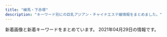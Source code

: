 ```yaml
---
title: "練馬・下赤塚"
description: "キーワード別にの巨乳アジアン・チャイナエステ嬢情報をまとめました。"
---
```


新着画像と新着キーワードをまとめています。
2021年04月29日の情報です。

<DmmAffiliateIns />
<KeywordTable
  shops={
    [
    {
        "name": "\u512a\u30fb\u7f8e",
        "keywords": {},
        "station": "\u6c5f\u53e4\u7530\u99c5\u5357\u53e3",
        "img_links": [
            "http://rose.este.work/index-26.htm.jpg",
            "http://rose.este.work/r4.jpg",
            "http://rose.este.work/resize_250.png",
            "http://rose.este.work/index-24.htm.jpg",
            "http://rose.este.work/r1.jpg",
            "http://rose.este.work/sys1.png",
            "http://rose.este.work/unnamed.png",
            "http://rose.este.work/totop.png",
            "http://rose.este.work/resize_1500-450.jpg",
            "http://rose.este.work/r3.jpg",
            "http://rose.este.work/index-25.htm.jpg",
            "http://rose.este.work/re.jpg",
            "http://rose.este.work/r5.jpg",
            "http://rose.este.work/index-1.htm.jpg"
        ],
        "url": "http://rose.este.work/"
    },
    {
        "url": "http://nymphe-est.biz/",
        "keywords": {
            "E": 1,
            "D": 2
        },
        "name": "\u59eb\u306e\u3086\u3073\u3055\u304d",
        "img_links": [
            "http://nymphe-est.biz/images/spt.png",
            "http://nymphe-est.biz/images/m6.png",
            "http://nymphe-est.biz/images/fla.jpg",
            "http://nymphe-est.biz/images/top.png",
            "http://nymphe-est.biz/images/cg02.jpg",
            "http://nymphe-est.biz/images/m4.png",
            "http://nymphe-est.biz/images/tit2.jpg",
            "http://nymphe-est.biz/images/stat.jpg",
            "http://nymphe-est.biz/images/m2.png",
            "http://nymphe-est.biz/images/stal.jpg",
            "http://nymphe-est.biz/images/m3.png",
            "http://nymphe-est.biz/images/bul.jpg",
            "http://nymphe-est.biz/images/tit6.jpg",
            "http://nymphe-est.biz/images/bur.jpg",
            "http://nymphe-est.biz/images/tm.jpg",
            "http://nymphe-est.biz/images/tit4.jpg",
            "http://nymphe-est.biz/images/cg01.jpg",
            "http://nymphe-est.biz/images/m5.png",
            "http://nymphe-est.biz/images/no.png",
            "http://nymphe-est.biz/images/m1.png",
            "http://nymphe-est.biz/images/tit3.jpg",
            "http://nymphe-est.biz/images/accl.jpg",
            "http://nymphe-est.biz/images/cg03.jpg",
            "http://nymphe-est.biz/images/tit5.jpg"
        ],
        "station": "\u6771\u6b66\u7df4\u99ac\u99c5\u5317\u53e3"
    },
    {
        "station": "\u7df4\u99ac\u99c5\u5357\u53e3",
        "url": "http://himawari.est-u.com/",
        "img_links": [
            "http://himawari.est-u.com/images/index_02.jpg",
            "http://himawari.est-u.com/staff/sakura.jpg",
            "http://himawari.est-u.com/staff/yuki.jpg",
            "http://himawari.est-u.com/staff/asuka.jpg",
            "http://himawari.est-u.com/staff/nami.jpg",
            "http://himawari.est-u.com/images/index2_08.jpg",
            "http://himawari.est-u.com/images/index_10.jpg",
            "http://himawari.est-u.com/images/index_04.jpg",
            "http://himawari.est-u.com/staff/izumi.jpg",
            "http://himawari.est-u.com/images/down.jpg",
            "http://himawari.est-u.com/images/therpist.jpg",
            "http://himawari.est-u.com/images/index_08.jpg",
            "http://himawari.est-u.com/images/a1.jpg",
            "http://himawari.est-u.com/staff/aiko.jpg",
            "http://himawari.est-u.com/images/a2.jpg",
            "http://himawari.est-u.com/staff/umi.jpg"
        ],
        "keywords": {
            "C": 7
        },
        "name": "\u3072\u307e\u308f\u308a"
    },
    {
        "url": "http://pakira-massage.work/",
        "keywords": {
            "E": 1,
            "87": 1,
            "85": 2,
            "C": 11
        },
        "name": "\u30d1\u30ad\u30e9",
        "img_links": [
            "http://pakira-massage.work/i/img/r4.jpg",
            "http://pakira-massage.work/i/img/sta1.jpg",
            "http://pakira-massage.work/i/img/r1.jpg",
            "http://pakira-massage.work/i/img/r2.jpg",
            "http://pakira-massage.work/img/mobile-1.png",
            "http://pakira-massage.work/img/campian.jpg",
            "http://pakira-massage.work/img/st2.jpg",
            "http://pakira-massage.work/i/img/r3.jpg",
            "http://pakira-massage.work/img/s2.jpg",
            "http://pakira-massage.work/img/head.jpg",
            "http://pakira-massage.work/img/s1.jpg",
            "http://pakira-massage.work/img/sta1.jpg",
            "http://pakira-massage.work/i/img/r6.jpg",
            "http://pakira-massage.work/img/nos.jpg",
            "http://pakira-massage.work/img/st1.jpg",
            "http://pakira-massage.work/i/img/st1.jpg",
            "http://pakira-massage.work/i/img/sta2.jpg",
            "http://pakira-massage.work/i/img/r5.jpg",
            "http://pakira-massage.work/img/sta2.jpg",
            "http://pakira-massage.work/img/botton.jpg"
        ],
        "station": "\u8981\u753a\u99c55\u756a\u51fa\u53e3"
    },
    {
        "name": "\u30b7\u30a8\u30b9\u30bf",
        "img_links": [
            "http://siesta.ests.jp/images/acc1.jpg",
            "http://siesta.ests.jp/images/acc2.jpg",
            "http://siesta.ests.jp/images/mobile.jpg",
            "http://siesta.ests.jp/photos/sites/39/2021/01/2021011116333298.jpg",
            "http://siesta.ests.jp/images/info.jpg",
            "http://siesta.ests.jp/photos/sites/39/2021/01/2021011116333493.jpg",
            "http://siesta.ests.jp/images/news.jpg",
            "http://siesta.ests.jp/images/acc3.jpg",
            "http://siesta.ests.jp/images/mobile1.jpg",
            "http://siesta.ests.jp/images/top.png",
            "http://siesta.ests.jp/photos/sites/39/2021/04/2021040818055925.jpg",
            "http://siesta.ests.jp/images/pick.jpg",
            "http://siesta.ests.jp/photos/sites/39/2021/04/2021042011331872.jpg",
            "http://siesta.ests.jp/images/s-recriut.jpg",
            "http://siesta.ests.jp/images/s-staff.jpg",
            "http://siesta.ests.jp/images/acc4.jpg"
        ],
        "keywords": {
            "D": 15,
            "85": 10,
            "83": 5,
            "88": 5
        },
        "station": "\u5927\u6cc9\u5b66\u5712\u99c5\u5317\u53e3",
        "url": "http://siesta.ests.jp/"
    },
    {
        "name": "\u6696\u5fc3",
        "keywords": {},
        "station": "\u3068\u304d\u308f\u53f0\u99c5\u5357\u53e3",
        "url": "http://www.hi-msg.com/dansin/",
        "img_links": [
            "http://www.hi-msg.com/dansin/images/top.jpg",
            "http://www.hi-msg.com/dansin/images/p-6.jpg",
            "http://www.hi-msg.com/dansin/images/p-2-1.jpg",
            "http://www.hi-msg.com/dansin/images/mobile.jpg",
            "http://www.hi-msg.com/dansin/images/nav.jpg",
            "http://www.hi-msg.com/dansin/images/s_news.jpg",
            "http://www.hi-msg.com/dansin/images/p-5-1.jpg",
            "http://www.hi-msg.com/dansin/images/s_info.jpg",
            "http://www.hi-msg.com/dansin/images/p-2.jpg",
            "http://www.hi-msg.com/dansin/images/p-6-1.jpg",
            "http://www.hi-msg.com/dansin/images/p-5.jpg",
            "http://www.hi-msg.com/dansin/images/p-9-1.jpg",
            "http://www.hi-msg.com/dansin/images/1.jpg",
            "http://www.hi-msg.com/dansin/images/s_pick.jpg",
            "http://www.hi-msg.com/dansin/images/s_face.jpg",
            "http://www.hi-msg.com/dansin/images/p-7.jpg",
            "http://www.hi-msg.com/dansin/images/p-8.jpg",
            "http://www.hi-msg.com/dansin/images/end1.jpg",
            "http://www.hi-msg.com/dansin/images/p-9.jpg",
            "http://www.hi-msg.com/dansin/images/top1.jpg"
        ]
    },
    {
        "keywords": {},
        "station": "\u7df4\u99ac\u99c5\u897f\u53e3",
        "img_links": [
            "http://www.bishoujo.relaxmens.com/images/tel.png",
            "http://www.bishoujo.relaxmens.com/files/008.jpg",
            "http://www.bishoujo.relaxmens.com/images/nav-002.png",
            "http://www.bishoujo.relaxmens.com/files/006.jpg",
            "http://www.bishoujo.relaxmens.com/images/nav-001.png",
            "http://www.bishoujo.relaxmens.com/images/nav-006.png",
            "http://www.bishoujo.relaxmens.com/images/top02-left.png",
            "http://www.bishoujo.relaxmens.com/photo_news/upimg/69006605d742b90036_2.jpg",
            "http://www.bishoujo.relaxmens.com/images/nav-003.png",
            "http://www.bishoujo.relaxmens.com/photo_news/upimg/69006605d742b90036_1.jpg",
            "http://www.bishoujo.relaxmens.com/files/007.jpg",
            "http://www.bishoujo.relaxmens.com/images/osusume01.png",
            "http://www.bishoujo.relaxmens.com/images/top01.png",
            "http://www.bishoujo.relaxmens.com/images/nav-004.png",
            "http://www.bishoujo.relaxmens.com/photo_news/upimg/69006605d742b90036_0.jpg",
            "http://www.bishoujo.relaxmens.com/files/004.jpg",
            "http://www.bishoujo.relaxmens.com/images/top003.png",
            "http://www.bishoujo.relaxmens.com/images/nav-005.png"
        ],
        "name": "\u7f8e\u5c11\u5973\u5b66\u5712",
        "url": "http://www.bishoujo.relaxmens.com/"
    },
    {
        "keywords": {},
        "url": "http://www.es-yas.click/",
        "name": "\u30b9\u30a6\u30a3\u30fc\u30c8",
        "img_links": [
            "http://www.es-yas.click/images/int1.png",
            "http://www.es-yas.click/img/mari1.jpg",
            "http://www.es-yas.click/images/sirase.jpg",
            "http://www.es-yas.click/images/sys1.png",
            "http://www.es-yas.click/images/sys2.png",
            "http://www.es-yas.click/images/interior_t.jpg",
            "http://www.es-yas.click/images/newface.png",
            "http://www.es-yas.click/images/info.png",
            "http://www.es-yas.click/images/3.jpg",
            "http://www.es-yas.click/images/int2.png",
            "http://www.es-yas.click/images/mobile.jpg",
            "http://www.es-yas.click/images/head.jpg",
            "http://www.es-yas.click/images/news.jpg",
            "http://www.es-yas.click/images/1.jpg",
            "http://www.es-yas.click/images/staff_t.jpg",
            "http://www.es-yas.click/images/2.jpg",
            "http://www.es-yas.click/img/sayuri1.jpg",
            "http://www.es-yas.click/images/ac1.png",
            "http://www.es-yas.click/images/tel.jpg",
            "http://www.es-yas.click/img/riri1.jpg",
            "http://www.es-yas.click/images/s1.png"
        ],
        "station": "\u4e2d\u6751\u6a4b\u99c5\u5357\u53e3"
    },
    {
        "station": "\u4e0a\u677f\u6a4b\u99c5\u5317\u53e3",
        "keywords": {},
        "name": "\u6e29",
        "url": "http://tenpo2.iest.info/",
        "img_links": []
    },
    {
        "keywords": {},
        "img_links": [
            "http://oasis.akasuri.xyz/images/fotter.png",
            "http://oasis.akasuri.xyz/images/c-top.png",
            "http://oasis.akasuri.xyz/images/b-tel.png",
            "http://oasis.akasuri.xyz/images/c-photo.png",
            "http://oasis.akasuri.xyz/staff/s3.jpg",
            "http://oasis.akasuri.xyz/staff/s1.jpg",
            "http://oasis.akasuri.xyz/staff/s2.jpg",
            "http://oasis.akasuri.xyz/images/c-staff.png",
            "http://oasis.akasuri.xyz/images/bar-photo.png",
            "http://oasis.akasuri.xyz/images/bar-staff.png"
        ],
        "url": "http://oasis.akasuri.xyz/",
        "name": "\u30aa\u30a2\u30b7\u30b9",
        "station": "\u6210\u5897\u99c5\u5357\u53e3"
    },
    {
        "url": "http://ponfu-massage.work/",
        "img_links": [
            "http://ponfu-massage.work/img/acc9.jpg",
            "http://ponfu-massage.work/i/img/sta47.jpg",
            "http://ponfu-massage.work/img/s38.jpg",
            "http://ponfu-massage.work/i/img/r3.jpg",
            "http://ponfu-massage.work/img/campian.jpg",
            "http://ponfu-massage.work/img/st35.jpg",
            "http://ponfu-massage.work/i/img/st45.jpg",
            "http://ponfu-massage.work/img/s41.jpg",
            "http://ponfu-massage.work/img/acc4.jpg",
            "http://ponfu-massage.work/img/acc10.jpg",
            "http://ponfu-massage.work/img/sta35.jpg",
            "http://ponfu-massage.work/i/img/sta42.jpg",
            "http://ponfu-massage.work/img/sta45.jpg",
            "http://ponfu-massage.work/img/s39.jpg",
            "http://ponfu-massage.work/img/s47.jpg",
            "http://ponfu-massage.work/img/botton.jpg",
            "http://ponfu-massage.work/img/acc2.jpg",
            "http://ponfu-massage.work/img/st18.jpg",
            "http://ponfu-massage.work/img/st43.jpg",
            "http://ponfu-massage.work/img/acc3.jpg",
            "http://ponfu-massage.work/img/st42.jpg",
            "http://ponfu-massage.work/img/sta38.jpg",
            "http://ponfu-massage.work/img/s45.jpg",
            "http://ponfu-massage.work/img/st38.jpg",
            "http://ponfu-massage.work/img/st45.jpg",
            "http://ponfu-massage.work/img/sta28.jpg",
            "http://ponfu-massage.work/img/st44.jpg",
            "http://ponfu-massage.work/img/s46.jpg",
            "http://ponfu-massage.work/img/st30.jpg",
            "http://ponfu-massage.work/i/img/r1.jpg",
            "http://ponfu-massage.work/img/sta43.jpg",
            "http://ponfu-massage.work/img/st46.jpg",
            "http://ponfu-massage.work/img/acc1.jpg",
            "http://ponfu-massage.work/img/s30.jpg",
            "http://ponfu-massage.work/img/sta47.jpg",
            "http://ponfu-massage.work/i/img/sta44.jpg",
            "http://ponfu-massage.work/i/img/sta39.jpg",
            "http://ponfu-massage.work/img/sta42.jpg",
            "http://ponfu-massage.work/img/sta46.jpg",
            "http://ponfu-massage.work/i/img/r2.jpg",
            "http://ponfu-massage.work/i/img/sta41.jpg",
            "http://ponfu-massage.work/img/st41.jpg",
            "http://ponfu-massage.work/i/img/sta30.jpg",
            "http://ponfu-massage.work/img/sta30.jpg",
            "http://ponfu-massage.work/i/img/r4.jpg",
            "http://ponfu-massage.work/img/acc5.jpg",
            "http://ponfu-massage.work/img/sta41.jpg",
            "http://ponfu-massage.work/i/img/sta43.jpg",
            "http://ponfu-massage.work/img/st47.jpg",
            "http://ponfu-massage.work/img/sta44.jpg",
            "http://ponfu-massage.work/i/img/sta38.jpg",
            "http://ponfu-massage.work/img/sta39.jpg",
            "http://ponfu-massage.work/i/img/sta46.jpg",
            "http://ponfu-massage.work/img/s42.jpg",
            "http://ponfu-massage.work/img/s44.jpg",
            "http://ponfu-massage.work/img/acc6.jpg",
            "http://ponfu-massage.work/img/s43.jpg",
            "http://ponfu-massage.work/img/st39.jpg",
            "http://ponfu-massage.work/i/img/sta28.jpg",
            "http://ponfu-massage.work/img/st28.jpg",
            "http://ponfu-massage.work/img/acc7.jpg",
            "http://ponfu-massage.work/img/acc8.jpg",
            "http://ponfu-massage.work/i/img/sta45.jpg",
            "http://ponfu-massage.work/i/img/sta24.jpg"
        ],
        "station": "\u7df4\u99ac\u99c5\u897f\u53e3",
        "keywords": {
            "89": 1,
            "84": 1,
            "85": 2,
            "88": 4,
            "E": 2,
            "87": 5,
            "F": 2,
            "86": 1,
            "C": 22,
            "D": 9
        },
        "name": "\u30dd\u30f3\u30d5\u30fc"
    },
    {
        "station": "\u7df4\u99ac\u99c5\u5317\u53e3",
        "url": "http://moonlove.est-u.com/",
        "keywords": {
            "C": 7
        },
        "name": "\u6708\u306e\u604b",
        "img_links": [
            "http://moonlove.est-u.com/images/s6.jpg",
            "http://moonlove.est-u.com/staff/kaori.jpg",
            "http://moonlove.est-u.com/images/index_12.jpg",
            "http://moonlove.est-u.com/images/index_17.jpg",
            "http://moonlove.est-u.com/images/index3_06.jpg",
            "http://moonlove.est-u.com/staff/nami.jpg",
            "http://moonlove.est-u.com/images/icon_000.jpg",
            "http://moonlove.est-u.com/images/index_19.jpg",
            "http://moonlove.est-u.com/images/s3.jpg",
            "http://moonlove.est-u.com/images/index_14.jpg",
            "http://moonlove.est-u.com/images/s5.jpg",
            "http://moonlove.est-u.com/images/index_15.jpg",
            "http://moonlove.est-u.com/images/index_08.jpg",
            "http://moonlove.est-u.com/images/index_02.jpg",
            "http://moonlove.est-u.com/images/index_16.jpg",
            "http://moonlove.est-u.com/images/staff_09.jpg",
            "http://moonlove.est-u.com/images/index_10.jpg",
            "http://moonlove.est-u.com/images/index_05.jpg",
            "http://moonlove.est-u.com/images/s1.jpg",
            "http://moonlove.est-u.com/images/s8.jpg",
            "http://moonlove.est-u.com/images/index2_06.jpg",
            "http://moonlove.est-u.com/staff/ayumi.jpg",
            "http://moonlove.est-u.com/images/index_13.jpg",
            "http://moonlove.est-u.com/staff/sakura.jpg",
            "http://moonlove.est-u.com/images/index1_06.jpg",
            "http://moonlove.est-u.com/images/s4.jpg",
            "http://moonlove.est-u.com/images/index_07.jpg",
            "http://moonlove.est-u.com/staff/miki.jpg",
            "http://moonlove.est-u.com/images/index_04.jpg"
        ]
    },
    {
        "img_links": [
            "https://static.wixstatic.com/media/73ea4e_4f276738c0354f93b87840e2d55be62b~mv2.png",
            "https://static.wixstatic.com/media/56292f_4d626237c2cd4806b0251dae4554758e.jpg",
            "https://static.wixstatic.com/media/73ea4e_73ca4971bac34776a53c8b09526abe0d~mv2.jpg",
            "https://static.wixstatic.com/media/56292f_3dc196c69ac04338b46a28f7dc0f4df2.jpg"
        ],
        "url": "https://1270791003.wixsite.com/mysite/",
        "name": "\u697d\u3005",
        "keywords": {},
        "station": "\u65b0\u685c\u53f0\u99c51\u756a\u51fa\u53e3"
    },
    {
        "station": "\u5927\u5c71\u99c5\u5357\u53e3",
        "name": "\u61a9",
        "keywords": {},
        "img_links": [
            "http://c-ikoi.work/images/mobile.jpg",
            "http://c-ikoi.work/images/3.jpg",
            "http://c-ikoi.work/images/sys1.jpg",
            "http://c-ikoi.work/img/yuki1.jpg",
            "http://c-ikoi.work/images/tel.jpg",
            "http://c-ikoi.work/images/head.jpg",
            "http://c-ikoi.work/images/sys2.jpg",
            "http://c-ikoi.work/images/4.jpg",
            "http://c-ikoi.work/images/int2.png",
            "http://c-ikoi.work/img/aoi1.jpg",
            "http://c-ikoi.work/images/sys3.png",
            "http://c-ikoi.work/images/2.jpg",
            "http://c-ikoi.work/images/news.jpg",
            "http://c-ikoi.work/images/staff_t.jpg",
            "http://c-ikoi.work/images/rec1.png",
            "http://c-ikoi.work/images/rec2.png",
            "http://c-ikoi.work/img/moe1.jpg",
            "http://c-ikoi.work/img/rina1.jpg",
            "http://c-ikoi.work/images/int3.png",
            "http://c-ikoi.work/images/int1.png",
            "http://c-ikoi.work/images/line.png",
            "http://c-ikoi.work/images/concept.jpg",
            "http://c-ikoi.work/images/interior_t.jpg",
            "http://c-ikoi.work/images/1.jpg"
        ],
        "url": "http://c-ikoi.work/"
    },
    {
        "img_links": [
            "http://c-sakura.work/images/1.jpg",
            "http://c-sakura.work/img/yuyu1.jpg",
            "http://c-sakura.work/images/int2.png",
            "http://c-sakura.work/images/head.jpg",
            "http://c-sakura.work/images/mobile.jpg",
            "http://c-sakura.work/img/ami1.jpg",
            "http://c-sakura.work/images/int1.png",
            "http://c-sakura.work/images/tel.jpg",
            "http://c-sakura.work/images/info.png",
            "http://c-sakura.work/images/2.jpg",
            "http://c-sakura.work/img/yuri1.jpg",
            "http://c-sakura.work/images/staff_t.jpg",
            "http://c-sakura.work/images/interior_t.jpg",
            "http://c-sakura.work/images/sys1.png",
            "http://c-sakura.work/images/news.png",
            "http://c-sakura.work/images/3.jpg",
            "http://c-sakura.work/images/sisu.png"
        ],
        "url": "http://c-sakura.work/",
        "keywords": {},
        "name": "\u9577\u4e45*\u3061\u3087\u3046\u304d\u3085\u3046",
        "station": "\u4e0b\u8d64\u585a\u99c5\u5317\u53e3"
    },
    {
        "img_links": [
            "http://es-nerima.biz/wp-content/uploads/2016/10/girl-1-250x330.jpg",
            "http://es-nerima.biz/wp-content/uploads/2016/10/gallery6.jpg",
            "http://es-nerima.biz/wp-content/themes/template-salon2/images/pickup-ttl.png",
            "http://es-nerima.biz/wp-content/uploads/2016/10/gallery7.jpg",
            "http://es-nerima.biz/wp-content/uploads/2016/10/g3-250x330.jpg",
            "http://es-nerima.biz/wp-content/uploads/2016/10/mika.jpg",
            "http://es-nerima.biz/wp-content/uploads/2016/10/g1-250x330.jpg",
            "http://es-nerima.biz/wp-content/themes/template-salon2/images/gallery-ttl.png",
            "http://es-nerima.biz/wp-content/themes/template-salon2/images/massage-de_88_31.jpg",
            "http://es-nerima.biz/wp-content/themes/template-salon2/images/pickup-frame.png",
            "http://es-nerima.biz/wp-content/themes/template-salon2/images/camp-bnr.jpg",
            "http://es-nerima.biz/wp-content/uploads/2016/10/mika-250x330.jpg",
            "http://es-nerima.biz/wp-content/themes/template-salon2/images/gallery1.jpg",
            "http://es-nerima.biz/wp-content/uploads/2016/10/gallery8.jpg",
            "http://es-nerima.biz/wp-content/uploads/2016/10/g3.jpg",
            "http://es-nerima.biz/wp-content/uploads/2016/10/camp-bnr.jpg",
            "http://es-nerima.biz/wp-content/uploads/2016/10/gallery3.jpg",
            "http://cdn.dino-es.com/images/logo/88x31DinoEs.png",
            "http://es-nerima.biz/wp-content/themes/template-salon2/images/gallery2.jpg",
            "http://es-nerima.biz/wp-content/themes/template-salon2/images/gallery4.jpg",
            "http://es-nerima.biz/wp-content/uploads/2016/10/eri-250x330.jpg",
            "http://es-nerima.biz/wp-content/uploads/2016/10/g5.jpg",
            "http://es-nerima.biz/wp-content/uploads/2016/10/g5-250x330.jpg",
            "http://es-nerima.biz/wp-content/themes/template-salon2/images/gallery3.jpg",
            "http://es-nerima.biz/wp-content/uploads/2016/10/girl-1.jpg",
            "http://es-nerima.biz/wp-content/themes/template-salon2/images/newface-ttl.png",
            "http://es-nerima.biz/wp-content/themes/template-salon2/images/slider1.jpg",
            "http://es-nerima.biz/wp-content/themes/template-salon2/images/news-ttl.png",
            "http://es-nerima.biz/wp-content/uploads/2016/10/g4-250x330.jpg",
            "http://es-nerima.biz/wp-content/themes/template-salon2/images/magazine.jpg",
            "http://es-nerima.biz/wp-content/uploads/2016/10/g6-250x330.jpg",
            "http://es-nerima.biz/wp-content/uploads/2016/10/g6.jpg",
            "http://es-nerima.biz/wp-content/uploads/2016/10/gallery8-600x600.jpg",
            "http://es-nerima.biz/wp-content/uploads/2016/10/gallery2.jpg",
            "http://es-nerima.biz/wp-content/uploads/2016/10/eri.jpg",
            "http://es-nerima.biz/wp-content/themes/template-salon2/images/tel.png",
            "http://es-nerima.biz/wp-content/uploads/2016/10/gallery5.jpg",
            "http://es-nerima.biz/wp-content/uploads/2016/10/gallery1.jpg"
        ],
        "url": "http://es-nerima.biz/",
        "name": "\u3046\u3089\u3089",
        "keywords": {},
        "station": "\u7df4\u99ac\u99c5\u5317\u53e3"
    },
    {
        "name": "\u8d64\u3044\u82b1",
        "station": "\u6210\u5897\u99c54\u756a\u51fa\u53e3",
        "url": "http://www.akai-hana.esjp.info/",
        "img_links": [
            "http://www.akai-hana.esjp.info/files/002.jpg",
            "http://www.akai-hana.esjp.info/img/goback.jpg",
            "http://www.akai-hana.esjp.info/img/info/r6.jpg",
            "http://www.akai-hana.esjp.info/files/005.jpg",
            "http://www.akai-hana.esjp.info/img/info/r1.jpg",
            "http://www.akai-hana.esjp.info/img/ttl_news.png",
            "http://www.akai-hana.esjp.info/img/btn_blog.jpg",
            "http://www.akai-hana.esjp.info/img/info/r2.jpg",
            "http://www.akai-hana.esjp.info/img/info/r4.jpg",
            "http://www.akai-hana.esjp.info/files/003.jpg",
            "http://www.akai-hana.esjp.info/img/slider/1.jpg",
            "http://www.akai-hana.esjp.info/img/info/r9.jpg",
            "http://www.akai-hana.esjp.info/img/pixta_5458114_M.jpg",
            "http://www.akai-hana.esjp.info/files/004.jpg",
            "http://www.akai-hana.esjp.info/img/btn_side_mobile.jpg",
            "http://www.akai-hana.esjp.info/img/info/r8.jpg",
            "http://www.akai-hana.esjp.info/img/info.jpg",
            "http://www.akai-hana.esjp.info/img/tel.png",
            "http://www.akai-hana.esjp.info/img/ttl_info.png",
            "http://www.akai-hana.esjp.info/img/pickup.jpg",
            "http://www.akai-hana.esjp.info/img/imasia_7981159_M.jpg",
            "http://www.akai-hana.esjp.info/files/006.jpg",
            "http://www.akai-hana.esjp.info/img/info/r5.jpg",
            "http://www.akai-hana.esjp.info/img/info/r7.jpg",
            "http://www.akai-hana.esjp.info/img/pixta_5216568_M.jpg",
            "http://www.akai-hana.esjp.info/files/001.jpg",
            "http://www.akai-hana.esjp.info/img/slider/2.jpg",
            "http://www.akai-hana.esjp.info/img/info/r3.jpg",
            "http://www.akai-hana.esjp.info/files/007.jpg"
        ],
        "keywords": {
            "85": 2,
            "D": 10,
            "C": 19,
            "88": 4,
            "87": 6,
            "82": 2
        }
    },
    {
        "keywords": {
            "87": 1,
            "D": 4,
            "86": 3
        },
        "img_links": [
            "http://www.seoul.esjp.info/img/change-002.png",
            "http://www.seoul.esjp.info/files/011.jpg",
            "http://www.seoul.esjp.info/img/nav-001.png",
            "http://www.seoul.esjp.info/img/nav-002.png",
            "http://www.seoul.esjp.info/img/change-005.png",
            "http://www.seoul.esjp.info/files/010.jpg",
            "http://www.seoul.esjp.info/files/013.jpg",
            "http://www.seoul.esjp.info/files/008.jpg",
            "http://www.seoul.esjp.info/img/foot.png",
            "http://www.seoul.esjp.info/img/nav-003.png",
            "http://www.seoul.esjp.info/img/main-top03.png",
            "http://www.seoul.esjp.info/img/change-004.png",
            "http://www.seoul.esjp.info/files/012.jpg",
            "http://www.seoul.esjp.info/img/change-006.png",
            "http://www.seoul.esjp.info/files/006.jpg",
            "http://www.seoul.esjp.info/files/007.jpg",
            "http://www.seoul.esjp.info/img/change-003.png",
            "http://www.seoul.esjp.info/files/001.jpg",
            "http://www.seoul.esjp.info/files/003.jpg",
            "http://www.seoul.esjp.info/img/main-top01.png",
            "http://www.seoul.esjp.info/img/nav-005.png",
            "http://www.seoul.esjp.info/img/nav-004.png",
            "http://www.seoul.esjp.info/files/004.jpg",
            "http://www.seoul.esjp.info/img/recuit.png",
            "http://www.seoul.esjp.info/files/005.jpg",
            "http://www.seoul.esjp.info/img/change-001.png",
            "http://www.seoul.esjp.info/img/head.png",
            "http://www.seoul.esjp.info/img/nav-006.png",
            "http://www.seoul.esjp.info/files/015.jpg"
        ],
        "url": "http://www.seoul.esjp.info/",
        "name": "\u7652\u3057\u306e\u90e8\u5c4b",
        "station": "\u7df4\u99ac\u99c5\u897f\u53e3"
    },
    {
        "keywords": {
            "D": 72,
            "86": 24,
            "E": 60,
            "85": 36,
            "87": 12,
            "88": 24
        },
        "img_links": [
            "http://margaret.ests.jp/images/service4.jpg",
            "http://margaret.ests.jp/images/s_pick.jpg",
            "http://margaret.ests.jp/photos/sites/29/2020/04/202004102157462.jpeg",
            "http://margaret.ests.jp/photos/sites/29/2020/06/202006301829174.jpeg",
            "http://margaret.ests.jp/photos/sites/29/2020/06/2020062814010219.jpeg",
            "http://margaret.ests.jp/photos/sites/29/2020/08/2020082222274080.jpeg",
            "http://margaret.ests.jp/images/service3.jpg",
            "http://margaret.ests.jp/images/room4.jpg",
            "http://margaret.ests.jp/images/service1.jpg",
            "http://margaret.ests.jp/images/s_news.jpg",
            "http://margaret.ests.jp/images/mobile.jpg",
            "http://margaret.ests.jp/photos/sites/29/2020/08/2020080615352994.jpeg",
            "http://margaret.ests.jp/photos/sites/29/2020/04/2020040205541033.jpg",
            "http://margaret.ests.jp/photos/sites/29/2021/01/2021011511194654.jpg",
            "http://margaret.ests.jp/images/room1.jpg",
            "http://margaret.ests.jp/images/room2.jpg",
            "http://margaret.ests.jp/photos/sites/29/2020/04/2020041014190824.jpg",
            "http://margaret.ests.jp/images/room3.jpg",
            "http://margaret.ests.jp/images/service2.jpg",
            "http://margaret.ests.jp/images/s_service.png",
            "http://margaret.ests.jp/photos/sites/29/2020/04/202004081414540.jpg",
            "http://margaret.ests.jp/images/s_staff.png",
            "http://margaret.ests.jp/images/info.jpg",
            "http://margaret.ests.jp/photos/sites/29/2020/05/202005281752578.jpg",
            "http://margaret.ests.jp/photos/sites/29/2020/03/2020032709162529.jpg",
            "http://margaret.ests.jp/images/top.jpg"
        ],
        "station": "\u685c\u53f0\u99c5\u5317\u53e3",
        "name": "\u30de\u30fc\u30ac\u30ec\u30c3\u30c8",
        "url": "http://margaret.ests.jp/"
    },
    {
        "station": "\u4e0a\u677f\u6a4b\u99c5\u5317\u53e3",
        "name": "\u8776",
        "keywords": {},
        "url": "http://www.relaxes.info/",
        "img_links": [
            "http://www.relaxes.info/images/t1.png",
            "http://www.relaxes.info/up/uploads/20210313172020j.jpg",
            "http://www.relaxes.info/images/s1.png",
            "http://www.relaxes.info/images/header_bg.png",
            "http://www.relaxes.info/images/price.jpg",
            "http://www.relaxes.info/images/info.jpg",
            "http://www.relaxes.info/images/ttl_price.png",
            "http://www.relaxes.info/images/ttl_staff.png",
            "http://www.relaxes.info/images/t2.png",
            "http://www.relaxes.info/images/ttl_qj.png",
            "http://www.relaxes.info/up/uploads/20180315212810me.jpg",
            "http://www.relaxes.info/images/rec.png",
            "http://www.relaxes.info/up/uploads/2017071800271212.jpg"
        ]
    },
    {
        "name": "\u59ff\u7f8e",
        "station": "\u3068\u304d\u308f\u53f0\u99c5\u5357\u53e3",
        "img_links": [
            "http://www.sugatabi.mesthe.com/images/top_sche.png",
            "http://www.sugatabi.mesthe.com/files/004.jpg",
            "http://www.sugatabi.mesthe.com/files/005-02.jpg",
            "http://www.sugatabi.mesthe.com/images/top.jpg",
            "http://www.sugatabi.mesthe.com/files/003.jpg",
            "http://www.sugatabi.mesthe.com/files/008-02.jpg",
            "http://www.sugatabi.mesthe.com/images/shop/shop04.jpg",
            "http://www.sugatabi.mesthe.com/images/girl-z1.jpg",
            "http://www.sugatabi.mesthe.com/files/001-02.jpg",
            "http://www.sugatabi.mesthe.com/files/004-02.jpg",
            "http://www.sugatabi.mesthe.com/files/010.jpg",
            "http://www.sugatabi.mesthe.com/files/002.jpg",
            "http://www.sugatabi.mesthe.com/files/008.jpg",
            "http://www.sugatabi.mesthe.com/images/mobile.jpg",
            "http://www.sugatabi.mesthe.com/files/006.jpg",
            "http://www.sugatabi.mesthe.com/files/005.jpg",
            "http://www.sugatabi.mesthe.com/images/girl-z2.jpg",
            "http://www.sugatabi.mesthe.com/images/shop/shop02.jpg",
            "http://www.sugatabi.mesthe.com/files/009.jpg",
            "http://www.sugatabi.mesthe.com/images/staff_line.png",
            "http://www.sugatabi.mesthe.com/images/bj3.png",
            "http://www.sugatabi.mesthe.com/files/010-02.jpg",
            "http://www.sugatabi.mesthe.com/files/003-02.jpg",
            "http://www.sugatabi.mesthe.com/images/shop/shop01.jpg",
            "http://www.sugatabi.mesthe.com/files/006-02.jpg",
            "http://www.sugatabi.mesthe.com/images/link_line.png",
            "http://www.sugatabi.mesthe.com/files/001.jpg",
            "http://www.sugatabi.mesthe.com/images/shop/shop03.jpg",
            "http://www.sugatabi.mesthe.com/files/009-02.jpg",
            "http://www.sugatabi.mesthe.com/files/002-02.jpg"
        ],
        "url": "http://www.sugatabi.mesthe.com/",
        "keywords": {
            "D": 7,
            "86": 3,
            "C": 2,
            "85": 1,
            "84": 1,
            "87": 4
        }
    },
    {
        "url": "http://lachesis.este88.com/",
        "keywords": {
            "G": 1,
            "C": 4,
            "95": 1,
            "80": 1,
            "93": 1,
            "83": 2,
            "F": 4,
            "88": 1,
            "D": 2,
            "91": 3,
            "84": 1,
            "86": 1,
            "81": 1
        },
        "name": "\u30e9\u30b1\u30b7\u30b9\u5927\u6cc9\u5b66\u5712",
        "img_links": [
            "http://lachesis.este88.com/gals/nozomi4.jpg",
            "http://lachesis.este88.com/gals/rinnka1.jpg",
            "http://lachesis.este88.com/gals/mao1.jpg",
            "http://lachesis.este88.com/gals/nozomi2.jpg",
            "http://lachesis.este88.com/gals/mao2.jpg",
            "http://lachesis.este88.com/gals/narumi3.jpg",
            "https://lachesis.este88.com/images/sysh3bar.png",
            "http://lachesis.este88.com/gals/nozomi3.jpg",
            "http://lachesis.este88.com/gals/itika3.jpg",
            "http://lachesis.este88.com/gals/yuno3.jpg",
            "http://lachesis.este88.com/gals/itika2.jpg",
            "https://lachesis.este88.com/images/bg_header.jpg",
            "https://lachesis.este88.com/gals/tumugi1.jpg",
            "http://lachesis.este88.com/gals/rinnka3.jpg",
            "http://lachesis.este88.com/gals/narumi2.jpg",
            "http://lachesis.este88.com/images/info5.jpg",
            "http://lachesis.este88.com/gals/itika1.jpg",
            "http://lachesis.este88.com/gals/aoi2.jpg",
            "https://lachesis.este88.com/gals/miku1.jpg",
            "http://momipara.jp/img/link/momi234.jpg",
            "http://lachesis.este88.com/images/line.jpg",
            "http://lachesis.este88.com/gals/yuno1.jpg",
            "https://lachesis.este88.com/gals/rinnka1.jpg",
            "http://lachesis.este88.com/gals/maria1.jpg",
            "http://lachesis.este88.com/gals/miho2.jpg",
            "https://lachesis.este88.com/gals/yuno1.jpg",
            "https://lachesis.este88.com/gals/mao1.jpg",
            "https://lachesis.este88.com/gals/aoi1.jpg",
            "https://lachesis.este88.com/images/bg_header3.jpg",
            "https://lachesis.este88.com/gals/miho1.jpg",
            "http://lachesis.este88.com/gals/miho1.jpg",
            "https://lachesis.este88.com/gals/itika1.jpg",
            "http://lachesis.este88.com/gals/tumugi3.jpg",
            "https://lachesis.este88.com/gals/nozomi1.jpg",
            "http://lachesis.este88.com/gals/aoi3.jpg",
            "http://lachesis.este88.com/gals/rinnka4.jpg",
            "http://lachesis.este88.com/gals/miku1.jpg",
            "http://lachesis.este88.com/gals/miku2.jpg",
            "http://lachesis.este88.com/gals/minami2.jpg",
            "https://lachesis.este88.com/gals/minami1.jpg",
            "http://lachesis.este88.com/gals/miho3.jpg",
            "http://lachesis.este88.com/gals/rinnka2.jpg",
            "http://lachesis.este88.com/images/bg_header.jpg",
            "http://lachesis.este88.com/gals/aoi1.jpg",
            "http://lachesis.este88.com/gals/tumugi2.jpg",
            "http://lachesis.este88.com/gals/yuno2.jpg",
            "http://lachesis.este88.com/gals/minami1.jpg",
            "https://lachesis.este88.com/images/info5.jpg",
            "http://lachesis.este88.com/gals/miku3.jpg",
            "https://lachesis.este88.com/gals/narumi1.jpg",
            "https://lachesis.este88.com/gals/maria1.jpg",
            "https://lachesis.este88.com/images/line.jpg",
            "http://lachesis.este88.com/gals/tumugi1.jpg",
            "http://lachesis.este88.com/images/bg_header3.jpg",
            "http://lachesis.este88.com/gals/narumi4.jpg",
            "http://lachesis.este88.com/gals/narumi1.jpg",
            "http://lachesis.este88.com/gals/nozomi1.jpg",
            "http://lachesis.este88.com/images/sysh3bar.png"
        ],
        "station": "\u5927\u6cc9\u5b66\u5712\u99c5"
    },
    {
        "url": "http://evergrace.tyo.cm/",
        "name": "\u30b8\u30e3\u30b9\u30df\u30f3",
        "img_links": [],
        "keywords": {},
        "station": "\u6210\u5897\u99c5"
    },
    {
        "keywords": {
            "C": 13
        },
        "name": "\u697d\u697d",
        "url": "http://www.e-rakuraku.info/",
        "station": "\u4e2d\u6751\u6a4b\u99c5",
        "img_links": [
            "http://www.e-rakuraku.info/images/nei_03.jpg",
            "http://www.e-rakuraku.info/images/newt.png",
            "http://www.e-rakuraku.info/images/g2.jpg",
            "http://www.e-rakuraku.info/images/s2.png",
            "http://www.e-rakuraku.info/images/tel.png",
            "http://www.e-rakuraku.info/images/huiyuan.png",
            "http://www.e-rakuraku.info/images/g5.jpg",
            "http://www.e-rakuraku.info/images/tite-staff.png",
            "http://www.e-rakuraku.info/images/newfacet.png",
            "http://www.e-rakuraku.info/images/s1.png",
            "http://www.e-rakuraku.info/images/g3.jpg",
            "http://www.e-rakuraku.info/images/g0.jpg",
            "http://www.e-rakuraku.info/images/sr.png",
            "http://www.e-rakuraku.info/images/tite-gallery.png",
            "http://www.e-rakuraku.info/images/g4.jpg",
            "http://www.e-rakuraku.info/images/g1.jpg",
            "http://www.e-rakuraku.info/images/top.jpg",
            "http://www.e-rakuraku.info/images/mobile.png"
        ]
    },
    {
        "station": "\u77f3\u795e\u4e95\u516c\u5712\u99c5\u5357\u53e3",
        "keywords": {},
        "url": "http://aroma-p.info/",
        "name": "AROMA PLAZA \u30a2\u30ed\u30de\u30d7\u30e9\u30b6",
        "img_links": []
    },
    {
        "keywords": {
            "90": 3,
            "88": 2,
            "89": 1,
            "92": 1
        },
        "name": "\u7df4\u99ac\u306e\u5929\u4f7f",
        "url": "http://ginzaangel.esnavi.work/",
        "img_links": [
            "http://ginzaangel.esnavi.work/staff_t.jpg",
            "http://ginzaangel.esnavi.work/2/uploadimg/1619341553.jpeg",
            "http://ginzaangel.esnavi.work/sys1.jpg",
            "http://ginzaangel.esnavi.work/s1.png",
            "http://ginzaangel.esnavi.work/2/uploadimg/1615989115.jpeg",
            "http://ginzaangel.esnavi.work/2/uploadimg/1595657062.jpeg",
            "http://ginzaangel.esnavi.work/2/uploadimg/1615988934.jpeg",
            "http://ginzaangel.esnavi.work/2/uploadimg/1615988408.jpeg",
            "http://ginzaangel.esnavi.work/head.jpg",
            "http://ginzaangel.esnavi.work/2/uploadimg/1615989033.jpeg",
            "http://ginzaangel.esnavi.work/2/uploadimg/1601829474.jpeg",
            "http://ginzaangel.esnavi.work/news.jpg",
            "http://ginzaangel.esnavi.work/int1.png",
            "http://ginzaangel.esnavi.work/sys2.jpg"
        ],
        "station": "\u7df4\u99ac\u99c5\u897f\u53e3"
    },
    {
        "url": "http://www.es-kou.link/",
        "name": "\u7d05\u6708",
        "keywords": {},
        "station": "\u4e0b\u8d64\u585a\u99c5\u5317\u53e3",
        "img_links": [
            "http://www.es-kou.link/images/head.jpg",
            "http://www.es-kou.link/images/info.png",
            "http://www.es-kou.link/images/interior_t.jpg",
            "http://www.es-kou.link/images/mobile.jpg",
            "http://www.es-kou.link/img/mimi1.jpg",
            "http://www.es-kou.link/img/satomi1.jpg",
            "http://www.es-kou.link/images/sys1.jpg",
            "http://www.es-kou.link/images/s1.png",
            "http://www.es-kou.link/images/int1.png",
            "http://www.es-kou.link/images/sys3.png",
            "http://www.es-kou.link/images/3.jpg",
            "http://www.es-kou.link/img/nana1.jpg",
            "http://www.es-kou.link/images/sys2.jpg",
            "http://www.es-kou.link/images/staff_t.jpg",
            "http://www.es-kou.link/images/b2.jpg",
            "http://www.es-kou.link/images/1.jpg",
            "http://www.es-kou.link/images/news.jpg",
            "http://www.es-kou.link/images/int2.png",
            "http://www.es-kou.link/images/b1.jpg",
            "http://www.es-kou.link/images/2.jpg"
        ]
    },
    {
        "station": "\u7df4\u99ac\u99c5\u897f\u53e3",
        "url": "http://sh-dafei.work/",
        "img_links": [
            "http://sh-dafei.work/uploads/allimg/180612/1-1P612160305350.jpg",
            "http://sh-dafei.work/uploads/210219/1-210219105500300.jpg",
            "http://sh-dafei.work/uploads/210326/1-210326140613257.jpg",
            "http://sh-dafei.work/uploads/190809/1-1ZP9125I01S.jpg",
            "http://sh-dafei.work/templets/default/pc/picture/staffs.png",
            "http://sh-dafei.work/uploads/181206/1-1Q2061249563O.jpg",
            "http://sh-dafei.work/templets/default/pc/picture/end1.jpg",
            "http://sh-dafei.work/uploads/171031/1-1G0311G344914.jpg",
            "http://sh-dafei.work/uploads/180612/1-1P612160029349.jpg",
            "http://sh-dafei.work/uploads/181207/1-1Q20G40K63R.jpg",
            "http://sh-dafei.work/templets/default/pc/picture/s_pick.png",
            "http://sh-dafei.work/templets/default/pc/picture/s_news.png",
            "http://sh-dafei.work/uploads/190301/1-1Z30116320A41.jpg",
            "http://sh-dafei.work/uploads/171031/1-1G0311G556445.jpg",
            "http://sh-dafei.work/uploads/191115/1-191115132040J2.jpg",
            "http://sh-dafei.work/uploads/180612/1-1P6121601061c.jpg",
            "http://sh-dafei.work/uploads/181207/1-1Q20G35320X0.png",
            "http://sh-dafei.work/uploads/201113/1-20111314213cQ.jpg",
            "http://sh-dafei.work/templets/default/pc/picture/face.png",
            "http://sh-dafei.work/uploads/171031/1-1G0311G505933.jpg",
            "http://sh-dafei.work/uploads/200117/1-20011G614144B.jpg",
            "http://sh-dafei.work/uploads/181214/1-1Q214154222511.jpg",
            "http://sh-dafei.work/uploads/181206/1-1Q2061250494E.jpg",
            "http://sh-dafei.work/uploads/180227/1-1P22G40S5448.jpg",
            "http://sh-dafei.work/uploads/181206/1-1Q2061253211D.jpg",
            "http://sh-dafei.work/uploads/190329/1-1Z329151011c7.jpg",
            "http://sh-dafei.work/templets/default/pc/picture/s_staff.png",
            "http://sh-dafei.work/uploads/190130/1-1Z130162635508.jpg",
            "http://sh-dafei.work/uploads/171031/1-1G0311G4095M.jpg",
            "http://sh-dafei.work/uploads/181206/1-1Q206125154224.jpg",
            "http://sh-dafei.work/uploads/171031/1-1G0311G531445.jpg",
            "http://sh-dafei.work/uploads/200612/1-200612154534W8.jpg",
            "http://sh-dafei.work/uploads/201002/1-201002144Z11V.jpg",
            "http://sh-dafei.work/uploads/190924/1-1Z924151334121.jpg"
        ],
        "name": "\u5927\u5983",
        "keywords": {}
    },
    {
        "img_links": [
            "http://binrou.net/img/s117.jpg",
            "http://binrou.net/img/sta116.jpg",
            "http://binrou.net/i/img/sta109.jpg",
            "http://binrou.net/i/img/sta98.jpg",
            "http://binrou.net/i/img/st118.jpg",
            "http://binrou.net/img/st117.jpg",
            "http://binrou.net/img/sta109.jpg",
            "http://binrou.net/img/s112.jpg",
            "http://binrou.net/img/sta117.jpg",
            "http://binrou.net/img/st114.jpg",
            "http://binrou.net/i/img/sta97.jpg",
            "http://binrou.net/img/sta114.jpg",
            "http://binrou.net/img/s118.jpg",
            "http://binrou.net/i/img/sta108.jpg",
            "http://binrou.net/i/img/sta92.jpg",
            "http://binrou.net/i/img/r3.jpg",
            "http://binrou.net/i/img/sta117.jpg",
            "http://binrou.net/img/fla.jpg",
            "http://binrou.net/i/img/sta105.jpg",
            "http://binrou.net/i/img/sta100.jpg",
            "http://binrou.net/img/s116.jpg",
            "http://binrou.net/img/sta112.jpg",
            "http://binrou.net/img/st111.jpg",
            "http://binrou.net/img/sta118.jpg",
            "http://binrou.net/img/st112.jpg",
            "http://binrou.net/img/botton.jpg",
            "http://binrou.net/i/img/r1.jpg",
            "http://binrou.net/img/st119.jpg",
            "http://binrou.net/i/img/sta94.jpg",
            "http://binrou.net/i/img/sta112.jpg",
            "http://binrou.net/img/s119.jpg",
            "http://binrou.net/i/img/sta118.jpg",
            "http://binrou.net/i/img/sta114.jpg",
            "http://binrou.net/img/s115.jpg",
            "http://binrou.net/i/img/sta116.jpg",
            "http://binrou.net/i/img/sta104.jpg",
            "http://binrou.net/img/sta111.jpg",
            "http://binrou.net/i/img/sta111.jpg",
            "http://binrou.net/img/pickup20.jpg",
            "http://binrou.net/i/img/r4.jpg",
            "http://binrou.net/img/acc.jpg",
            "http://binrou.net/i/img/sta88.jpg",
            "http://binrou.net/img/st109.jpg",
            "http://binrou.net/i/img/acc.jpg",
            "http://binrou.net/i/img/sta115.jpg",
            "http://binrou.net/i/img/sta119.jpg",
            "http://binrou.net/img/s114.jpg",
            "http://binrou.net/img/sta115.jpg",
            "http://binrou.net/i/img/sta89.jpg",
            "http://binrou.net/img/mo.png",
            "http://binrou.net/img/st116.jpg",
            "http://binrou.net/img/st118.jpg",
            "http://binrou.net/img/s111.jpg",
            "http://binrou.net/i/img/r2.jpg",
            "http://binrou.net/i/img/sta80.jpg",
            "http://binrou.net/img/st115.jpg",
            "http://binrou.net/img/sta119.jpg"
        ],
        "name": "\u30ad\u30e9\u30ad\u30e9",
        "url": "http://binrou.net/",
        "station": "\u7df4\u99ac\u99c5\u897f\u53e3",
        "keywords": {
            "F": 1,
            "86": 4,
            "88": 1,
            "87": 4,
            "89": 1,
            "D": 2,
            "E": 6,
            "C": 17
        }
    },
    {
        "img_links": [
            "http://aclass.estheya.com/css/cam01.jpg",
            "http://aclass.estheya.com/css/right.jpg",
            "http://aclass.estheya.com/css/staff/staff02.jpg",
            "http://aclass.estheya.com/css/staff/staff03.jpg",
            "http://aclass.estheya.com/css/m-top004.jpg",
            "http://aclass.estheya.com/css/left.jpg",
            "http://aclass.estheya.com/css/m-head03.jpg",
            "http://aclass.estheya.com/css/staff/staff01.jpg",
            "http://aclass.estheya.com/images/call.png",
            "http://aclass.estheya.com/css/m-head02.jpg"
        ],
        "keywords": {
            "90": 2,
            "E": 1,
            "92": 1,
            "D": 2
        },
        "url": "http://aclass.estheya.com/",
        "name": "A-CLASS\uff5e\u30a8\u30fc\u30af\u30e9\u30b9\uff5e",
        "station": "\u7df4\u99ac\u99c5"
    },
    {
        "station": "\u6210\u5897\u99c5",
        "url": "http://anzu.abnavi.info/",
        "keywords": {},
        "name": "\u59eb",
        "img_links": []
    },
    {
        "name": "ROSE",
        "img_links": [
            "http://www.nerima-rose.com/images/aroma/r2.jpg",
            "http://www.nerima-rose.com/images/shop/h1.jpg",
            "http://www.nerima-rose.com/images/staff/16/misaki2.jpg",
            "http://www.nerima-rose.com/images/staff/17/2/kina.jpg",
            "http://www.nerima-rose.com/images/aroma/r1.jpg",
            "http://www.nerima-rose.com/images/shop/11.jpg",
            "http://www.nerima-rose.com/images/nav/nav-acc.jpg",
            "http://www.nerima-rose.com/images/index-rosa_02.jpg",
            "http://www.nerima-rose.com/images/nav/nav-rec.jpg",
            "http://www.nerima-rose.com/images/index-rosa_04.jpg",
            "http://www.nerima-rose.com/images/rosa-sys_09a.jpg",
            "http://www.nerima-rose.com/images/staff/16/kaori2.jpg",
            "http://www.nerima-rose.com/images/staff/17/2/nana.png",
            "http://www.nerima-rose.com/images/sys3.jpg",
            "http://www.nerima-rose.com/images/shop/3/sh1.jpg",
            "http://www.nerima-rose.com/images/staff/17/2/ena.jpg",
            "http://www.nerima-rose.com/images/rosa-pindao_09.jpg",
            "http://www.nerima-rose.com/cgi-bin/topics/img/16-1.jpg",
            "http://www.nerima-rose.com/images/rosa-pindao_07.jpg",
            "http://www.nerima-rose.com/images/rosa-sys_04.jpg",
            "http://www.nerima-rose.com/images/images/sys2018_03.jpg",
            "http://www.nerima-rose.com/images/aroma/r3.jpg",
            "http://www.nerima-rose.com/images/shop/4/s1.jpg",
            "http://www.nerima-rose.com/images/staff/17/riri.jpg",
            "http://www.nerima-rose.com/images/index-rosa_09.jpg",
            "http://www.nerima-rose.com/images/staff/16/aya2.jpg",
            "http://www.nerima-rose.com/images/images/sys2018_06.jpg"
        ],
        "url": "http://www.nerima-rose.com/",
        "station": "\u7df4\u99ac\u99c5\u5357\u53e3",
        "keywords": {
            "C": 8
        }
    },
    {
        "keywords": {},
        "img_links": [],
        "station": "\u7df4\u99ac\u99c5\u897f\u53e3",
        "url": "https://salasa.tokyo/",
        "name": "\u3064\u307c\u307f"
    }
]
}
/>
<DmmAffiliateScript />

